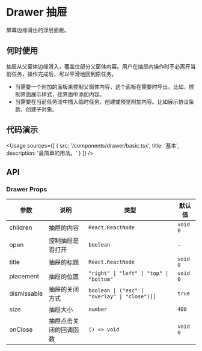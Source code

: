 
# Drawer 抽屉

屏幕边缘滑出的浮层面板。

## 何时使用

抽屉从父窗体边缘滑入，覆盖住部分父窗体内容。用户在抽屉内操作时不必离开当前任务，操作完成后，可以平滑地回到原任务。

- 当需要一个附加的面板来控制父窗体内容，这个面板在需要时呼出。比如，控制界面展示样式，往界面中添加内容。
- 当需要在当前任务流中插入临时任务，创建或预览附加内容。比如展示协议条款，创建子对象。

## 代码演示

<Usage
  sources={[
    {
      src: '/components/drawer/basic.tsx',
      title: '基本',
      description: '最简单的用法。'
    }
  ]}
/>

## API

### Drawer Props

| 参数        | 说明                   | 类型                                           | 默认值   |
| ----------- | ---------------------- | ---------------------------------------------- | -------- |
| children    | 抽屉的内容             | `React.ReactNode`                              | `void 0` |
| open        | 控制抽屉是否打开       | `boolean`                                      | -        |
| title       | 抽屉的标题             | `React.ReactNode`                              | `void 0` |
| placement   | 抽屉的位置             | `"right" \| "left" \| "top" \| "bottom"`       | `void 0` |
| dismissable | 抽屉的关闭方式         | `boolean \| ("esc" \| "overlay" \| "close")[]` | `true`   |
| size        | 抽屉大小               | `number`                                       | `400`    |
| onClose     | 抽屉点击关闭的回调函数 | `() => void`                                   | `void 0` |
